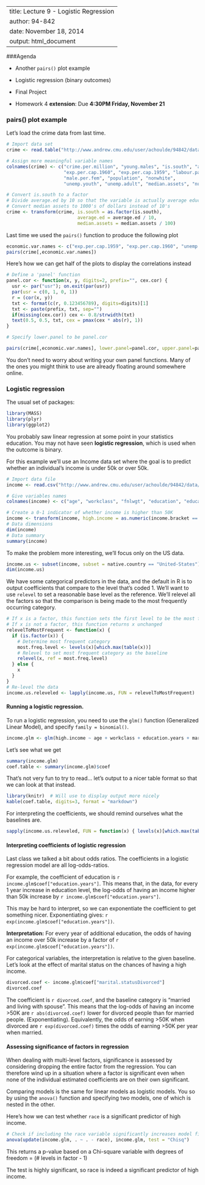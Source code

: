 
---
title: Lecture 9 - Logistic Regression
author: 94-842
date: November 18, 2014
output: html_document
---

###Agenda

- Another `pairs()` plot example

- Logistic regression (binary outcomes)

- Final Project

- Homework 4 **extension**: Due **4:30PM Friday, November 21**

###  pairs() plot example

Let's load the crime data from last time.

```r
# Import data set
crime <- read.table("http://www.andrew.cmu.edu/user/achoulde/94842/data/crime_simple.txt", sep = "\t", header = TRUE)

# Assign more meaningful variable names
colnames(crime) <- c("crime.per.million", "young.males", "is.south", "average.ed",
                     "exp.per.cap.1960", "exp.per.cap.1959", "labour.part",
                     "male.per.fem", "population", "nonwhite",
                     "unemp.youth", "unemp.adult", "median.assets", "num.low.salary")

# Convert is.south to a factor
# Divide average.ed by 10 so that the variable is actually average education
# Convert median assets to 1000's of dollars instead of 10's
crime <- transform(crime, is.south = as.factor(is.south),
                          average.ed = average.ed / 10,
                          median.assets = median.assets / 100)
```

Last time we used the `pairs()` function to produce the following plot

```r
economic.var.names <- c("exp.per.cap.1959", "exp.per.cap.1960", "unemp.adult", "unemp.youth", "labour.part", "median.assets")
pairs(crime[,economic.var.names])
```

Here's how we can get half of the plots to display the correlations instead

```r
# Define a 'panel' function
panel.cor <- function(x, y, digits=2, prefix="", cex.cor) {
  usr <- par("usr"); on.exit(par(usr))
  par(usr = c(0, 1, 0, 1))
  r = (cor(x, y))
  txt <- format(c(r, 0.123456789), digits=digits)[1]
  txt <- paste(prefix, txt, sep="")
  if(missing(cex.cor)) cex <- 0.8/strwidth(txt)
  text(0.5, 0.5, txt, cex = pmax(cex * abs(r), 1))
}

# Specify lower.panel to be panel.cor

pairs(crime[,economic.var.names], lower.panel=panel.cor, upper.panel=panel.smooth)
```

You don't need to worry about writing your own panel functions.  Many of the ones you might think to use are already floating around somewhere online.  

### Logistic regression

The usual set of packages:
```r
library(MASS)
library(plyr) 
library(ggplot2)
```

You probably saw linear regression at some point in your statistics education.  You may not have seen **logistic regression**, which is used when the outcome is binary.  

For this example we'll use an Income data set where the goal is to predict whether an individual's income is under 50k or over 50k.

```r
# Import data file
income <- read.csv("http://www.andrew.cmu.edu/user/achoulde/94842/data/income_data.txt", header=FALSE)

# Give variables names
colnames(income) <- c("age", "workclass", "fnlwgt", "education", "education.years", "marital.status", "occupation", "relationship", "race", "sex", "capital.gain", "capital.loss", "hours.per.week", "native.country", "income.bracket")

# Create a 0-1 indicator of whether income is higher than 50K
income <- transform(income, high.income = as.numeric(income.bracket == ">50K"))
# Data dimensions
dim(income)
# Data summary
summary(income)
```

To make the problem more interesting, we'll focus only on the US data.

```r
income.us <- subset(income, subset = native.country == "United-States")
dim(income.us)
```

We have some categorical predictors in the data, and the default in R is to output coefficients that compare to the level that's coded 1. We'll want to use `relevel` to set a reasonable base level as the reference.  We'll relevel all the factors so that the comparison is being made to the most frequently occurring category.

```r
# If x is a factor, this function sets the first level to be the most frequent category
# If x is not a factor, this function returns x unchanged
relevelToMostFrequent <- function(x) {
  if (is.factor(x)) {
    # Determine most frequent category
    most.freq.level <- levels(x)[which.max(table(x))]
    # Relevel to set most frequent category as the baseline
    relevel(x, ref = most.freq.level)
  } else {
    x
  }
}
# Re-level the data
income.us.releveled <- lapply(income.us, FUN = relevelToMostFrequent)
```

#### Running a logistic regression.

To run a logistic regression, you need to use the `glm()` function (Generalized Linear Model), and specify `family = binomial()`.

```r
income.glm <- glm(high.income ~ age + workclass + education.years + marital.status + race + sex + hours.per.week, family = binomial(), data = income.us.releveled)
```

Let's see what we get

```r
summary(income.glm)
coef.table <- summary(income.glm)$coef
```

That's not very fun to try to read... let's output to a nicer table format so that we can look at that instead.

```r
library(knitr)  # Will use to display output more nicely
kable(coef.table, digits=3, format = "markdown")
```

For interpreting the coefficients, we should remind ourselves what the baselines are.

```r
sapply(income.us.releveled, FUN = function(x) { levels(x)[which.max(table(x))] })
```


#### Interpreting coefficients of logistic regression

Last class we talked a bit about odds ratios.  The coefficients in a logistic regression model are all log-odds-ratios.  

For example, the coefficient of education is `r income.glm$coef["education.years"]`.  This means that, in the data, for every 1 year increase in education level, the log-odds of having an income higher than 50k increase by `r income.glm$coef["education.years"]`.  

This may be hard to interpret, so we can exponentiate the coefficient to get something nicer.  Exponentiating gives: `r exp(income.glm$coef["education.years"])`. 

**Interpretation:** For every year of additional education, the odds of having an income over 50k increase by a factor of `r exp(income.glm$coef["education.years"])`.


For categorical variables, the interpretation is relative to the given baseline.  Let's look at the effect of marital status on the chances of having a high income.

```r
divorced.coef <- income.glm$coef["marital.statusDivorced"]
divorced.coef
```

The coefficient is `r divorced.coef`, and the baseline category is "married and living with spouse".  This means that the log-odds of having an income >50K are `r abs(divorced.coef)` lower for divorced people than for married people.  (Exponentiating). Equivalently, the odds of earning >50K when divorced are `r exp(divorced.coef)` times the odds of earning >50K per year when married.

#### Assessing significance of factors in regression

When dealing with multi-level factors, significance is assessed by considering dropping the entire factor from the regression.  You can therefore wind up in a situation where a factor is significant even when none of the individual estimated coefficients are on their own significant.  

Comparing models is the same for linear models as logistic models.  You so by using the `anova()` function and specifying two models, one of which is nested in the other.

Here's how we can test whether `race` is a significant predictor of high income.

```r
# Check if including the race variable significantly increases model fit
anova(update(income.glm, . ~ . - race), income.glm, test = "Chisq")
```

This returns a p-value based on a Chi-square variable with degrees of freedom = (# levels in factor - 1)

The test is highly significant, so race is indeed a significant predictor of high income.